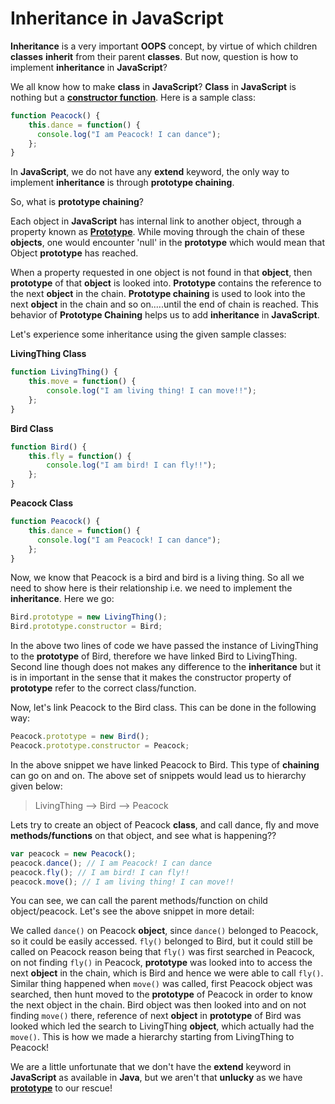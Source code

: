 # Inheritance in JavaScript

**Inheritance** is a very important **OOPS** concept, by virtue of which children **classes** **inherit** from their parent **classes**. But now, question is how to implement **inheritance** in **JavaScript**?

We all know how to make **class** in **JavaScript**? **Class** in **JavaScript** is nothing but a **[constructor function](http://codechutney.in/blog/javascript/constructor-pattern/)**. Here is a sample class:

```JavaScript
function Peacock() {
    this.dance = function() {
      console.log("I am Peacock! I can dance");
    };
}
```

In **JavaScript**, we do not have any **extend** keyword, the only way to implement **inheritance** is through **prototype chaining**.

So, what is **prototype chaining**?

Each object in **JavaScript** has internal link to another object, through a property known as **[Prototype](http://codechutney.in/blog/javascript/prototype-in-javascript/)**. While moving through the chain of these **objects**, one would encounter 'null' in the **prototype** which would mean that Object **prototype** has reached.

When a property requested in one object is not found in that **object**, then **prototype** of that **object** is looked into. **Prototype** contains the reference to the next **object** in the chain. **Prototype chaining** is used to look into the next **object** in the chain and so on.....until the end of chain is reached. This behavior of **Prototype Chaining** helps us to add **inheritance** in **JavaScript**.

Let's experience some inheritance using the given sample classes:

**LivingThing Class**

```JavaScript
function LivingThing() {
    this.move = function() {
        console.log("I am living thing! I can move!!");
    };
}
```

**Bird Class**

```JavaScript
function Bird() {
    this.fly = function() {
        console.log("I am bird! I can fly!!");
    };
}
```

**Peacock Class**

```JavaScript
function Peacock() {
    this.dance = function() {
      console.log("I am Peacock! I can dance");
    };
}
```

Now, we know that Peacock is a bird and bird is a living thing. So all we need to show here is their relationship i.e. we need to implement the **inheritance**. Here we go:

```JavaScript
Bird.prototype = new LivingThing();
Bird.prototype.constructor = Bird;
```

In the above two lines of code we have passed the instance of LivingThing to the **prototype** of Bird, therefore we have linked Bird to LivingThing. Second line though does not makes any difference to the **inheritance** but it is in important in the sense that it makes the constructor property of **prototype** refer to the correct class/function.

Now, let's link Peacock to the Bird class. This can be done in the following way:

```JavaScript
Peacock.prototype = new Bird();
Peacock.prototype.constructor = Peacock;
```

In the above snippet we have linked Peacock to Bird. This type of **chaining** can go on and on. The above set of snippets would lead us to hierarchy given below:

> LivingThing --> Bird --> Peacock

Lets try to create an object of Peacock **class**, and call dance, fly and move **methods/functions** on that object, and see what is happening??

```JavaScript
var peacock = new Peacock();
peacock.dance(); // I am Peacock! I can dance
peacock.fly(); // I am bird! I can fly!!
peacock.move(); // I am living thing! I can move!!
```

You can see, we can call the parent methods/function on child object/peacock. Let's see the above snippet in more detail:

We called ```dance()``` on Peacock **object**, since ```dance()``` belonged to Peacock, so it could be easily accessed. ```fly()``` belonged to Bird, but it could still be called on Peacock reason being that ```fly()``` was first searched in Peacock, on not finding ```fly()``` in Peacock, **prototype** was looked into to access the next **object** in the chain, which is Bird and hence we were able to call ```fly()```. Similar thing happened when ```move()``` was called, first Peacock object was searched, then hunt moved to the  **prototype** of Peacock in order to know the next object in the chain. Bird object was then looked into and on not finding ```move()``` there, reference of next **object** in **prototype** of Bird was looked which led the search to LivingThing **object**, which actually had the ```move()```. This is how we made a hierarchy starting from LivingThing to Peacock!

We are a little unfortunate that we don't have the **extend** keyword in **JavaScript** as available in **Java**, but we aren't that **unlucky** as we have **[prototype](http://namitamalik.github.io/Prototype-in-JavaScript/)** to our rescue!